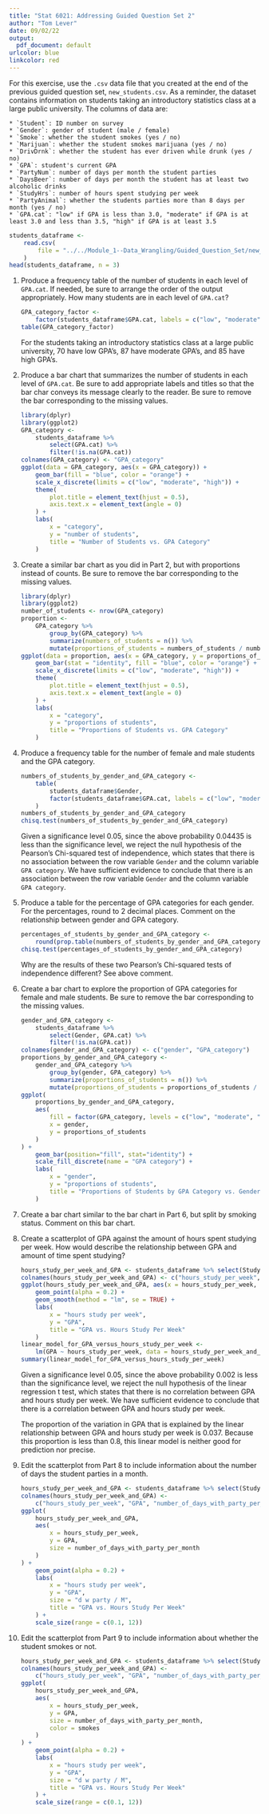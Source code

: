 ```yaml
---
title: "Stat 6021: Addressing Guided Question Set 2"
author: "Tom Lever"
date: 09/02/22
output:
  pdf_document: default
urlcolor: blue
linkcolor: red
---
```


For this exercise, use the `.csv` data file that you created at the end of the previous guided question set, `new_students.csv`.
As a reminder, the dataset contains information on students taking an introductory statistics class at a large public university.
The columns of data are:

    * `Student`: ID number on survey
    * `Gender`: gender of student (male / female)
    * `Smoke`: whether the student smokes (yes / no)
    * `Marijuan`: whether the student smokes marijuana (yes / no)
    * `DrivDrnk`: whether the student has ever driven while drunk (yes / no)
    * `GPA`: student's current GPA
    * `PartyNum`: number of days per month the student parties
    * `DaysBeer`: number of days per month the student has at least two alcoholic drinks
    * `StudyHrs`: number of hours spent studying per week
    * `PartyAnimal`: whether the students parties more than 8 days per month (yes / no)
    * `GPA.cat`: "low" if GPA is less than 3.0, "moderate" if GPA is at least 3.0 and less than 3.5, "high" if GPA is at least 3.5

```r
students_dataframe <-
    read.csv(
        file = "../../Module_1--Data_Wrangling/Guided_Question_Set/new_students.csv"
    )
head(students_dataframe, n = 3)
```

1. Produce a frequency table of the number of students in each level of `GPA.cat`.
If needed, be sure to arrange the order of the output appropriately.
How many students are in each level of `GPA.cat`?

    ```r
    GPA_category_factor <-
        factor(students_dataframe$GPA.cat, labels = c("low", "moderate", "high"))
    table(GPA_category_factor)
    ```
    
    For the students taking an introductory statistics class at a large public university,
    70 have low GPA's, 87 have moderate GPA's, and 85 have high GPA's.
    
2. Produce a bar chart that summarizes the number of students in each level of `GPA.cat`.
   Be sure to add appropriate labels and titles so that the bar char conveys its message clearly to the reader.
   Be sure to remove the bar corresponding to the missing values.

    ```r
    library(dplyr)
    library(ggplot2)
    GPA_category <-
        students_dataframe %>%
            select(GPA.cat) %>%
            filter(!is.na(GPA.cat))
    colnames(GPA_category) <- "GPA_category"
    ggplot(data = GPA_category, aes(x = GPA_category)) +
        geom_bar(fill = "blue", color = "orange") +
        scale_x_discrete(limits = c("low", "moderate", "high")) +
        theme(
            plot.title = element_text(hjust = 0.5),
            axis.text.x = element_text(angle = 0)
        ) +
        labs(
            x = "category",
            y = "number of students",
            title = "Number of Students vs. GPA Category"
        )
    ```
    
3. Create a similar bar chart as you did in Part 2, but with proportions instead of counts.
   Be sure to remove the bar corresponding to the missing values.
   
    ```r
    library(dplyr)
    library(ggplot2)
    number_of_students <- nrow(GPA_category)
    proportion <-
        GPA_category %>%
            group_by(GPA_category) %>%
            summarize(numbers_of_students = n()) %>%
            mutate(proportions_of_students = numbers_of_students / number_of_students)
    ggplot(data = proportion, aes(x = GPA_category, y = proportions_of_students)) +
        geom_bar(stat = "identity", fill = "blue", color = "orange") +
        scale_x_discrete(limits = c("low", "moderate", "high")) +
        theme(
            plot.title = element_text(hjust = 0.5),
            axis.text.x = element_text(angle = 0)
        ) +
        labs(
            x = "category",
            y = "proportions of students",
            title = "Proportions of Students vs. GPA Category"
        )
    ```
    
4. Produce a frequency table for the number of female and male students and the GPA category.

    ```r
    numbers_of_students_by_gender_and_GPA_category <-
        table(
            students_dataframe$Gender,
            factor(students_dataframe$GPA.cat, labels = c("low", "moderate", "high"))
        )
    numbers_of_students_by_gender_and_GPA_category
    chisq.test(numbers_of_students_by_gender_and_GPA_category)
    ```
    
    Given a significance level 0.05, since the above probability 0.04435 is less than the significance level,
    we reject the null hypothesis of the Pearson's Chi-squared test of independence, which states that
    there is no association between the row variable `Gender` and the column variable `GPA category`.
    We have sufficient evidence to conclude that
    there is an association between the row variable `Gender` and the column variable `GPA category`.

5. Produce a table for the percentage of GPA categories for each gender. For the percentages, round to 2 decimal places. Comment on the relationship between gender and GPA category.

    ```r
    percentages_of_students_by_gender_and_GPA_category <-
        round(prop.table(numbers_of_students_by_gender_and_GPA_category, 1) * 100, 2)
    chisq.test(percentages_of_students_by_gender_and_GPA_category)
    ```
    
    Why are the results of these two Pearson's Chi-squared tests of independence different?
    See above comment.
    
6. Create a bar chart to explore the proportion of GPA categories for female and male students. Be sure to remove the bar corresponding to the missing values.

    ```r
    gender_and_GPA_category <-
        students_dataframe %>%
            select(Gender, GPA.cat) %>%
            filter(!is.na(GPA.cat))
    colnames(gender_and_GPA_category) <- c("gender", "GPA_category")
    proportions_by_gender_and_GPA_category <-
        gender_and_GPA_category %>%
            group_by(gender, GPA_category) %>%
            summarize(proportions_of_students = n()) %>%
            mutate(proportions_of_students = proportions_of_students / number_of_students)
    ggplot(
        proportions_by_gender_and_GPA_category,
        aes(
            fill = factor(GPA_category, levels = c("low", "moderate", "high")),
            x = gender,
            y = proportions_of_students
        )
    ) +
        geom_bar(position="fill", stat="identity") +
        scale_fill_discrete(name = "GPA category") +
        labs(
            x = "gender",
            y = "proportions of students",
            title = "Proportions of Students by GPA Category vs. Gender"
        )
    ```
    
7. Create a bar chart similar to the bar chart in Part 6, but split by smoking status. Comment on this bar chart.

8. Create a scatterplot of GPA against the amount of hours spent studying per week. How would describe the relationship between GPA and amount of time spent studying?

    ```r
    hours_study_per_week_and_GPA <- students_dataframe %>% select(StudyHrs, GPA)
    colnames(hours_study_per_week_and_GPA) <- c("hours_study_per_week", "GPA")
    ggplot(hours_study_per_week_and_GPA, aes(x = hours_study_per_week, y = GPA)) +
        geom_point(alpha = 0.2) +
        geom_smooth(method = "lm", se = TRUE) +
        labs(
            x = "hours study per week",
            y = "GPA",
            title = "GPA vs. Hours Study Per Week"
        )
    linear_model_for_GPA_versus_hours_study_per_week <-
        lm(GPA ~ hours_study_per_week, data = hours_study_per_week_and_GPA)
    summary(linear_model_for_GPA_versus_hours_study_per_week)
    ```
    
    Given a significance level 0.05, since the above probability 0.002 is less than the significance level,
    we reject the null hypothesis of the linear regression t test, which states that
    there is no correlation between GPA and hours study per week. We have sufficient evidence to conclude that
    there is a correlation between GPA and hours study per week.
    
    The proportion of the variation in GPA that is explained by the linear relationship between GPA and hours study per week is 0.037.
    Because this proportion is less than 0.8, this linear model is neither good for prediction nor precise.
    
9. Edit the scatterplot from Part 8 to include information about the number of days the student parties in a month.

    ```r
    hours_study_per_week_and_GPA <- students_dataframe %>% select(StudyHrs, GPA, PartyNum)
    colnames(hours_study_per_week_and_GPA) <-
        c("hours_study_per_week", "GPA", "number_of_days_with_party_per_month")
    ggplot(
        hours_study_per_week_and_GPA,
        aes(
            x = hours_study_per_week,
            y = GPA,
            size = number_of_days_with_party_per_month
        )
    ) +
        geom_point(alpha = 0.2) +
        labs(
            x = "hours study per week",
            y = "GPA",
            size = "d w party / M",
            title = "GPA vs. Hours Study Per Week"
        ) +
        scale_size(range = c(0.1, 12))
    ```
    
10. Edit the scatterplot from Part 9 to include information about whether the student smokes or not.

    ```r
    hours_study_per_week_and_GPA <- students_dataframe %>% select(StudyHrs, GPA, PartyNum, Smoke)
    colnames(hours_study_per_week_and_GPA) <-
        c("hours_study_per_week", "GPA", "number_of_days_with_party_per_month", "smokes")
    ggplot(
        hours_study_per_week_and_GPA,
        aes(
            x = hours_study_per_week,
            y = GPA,
            size = number_of_days_with_party_per_month,
            color = smokes
        )
    ) +
        geom_point(alpha = 0.2) +
        labs(
            x = "hours study per week",
            y = "GPA",
            size = "d w party / M",
            title = "GPA vs. Hours Study Per Week"
        ) +
        scale_size(range = c(0.1, 12))
    ```